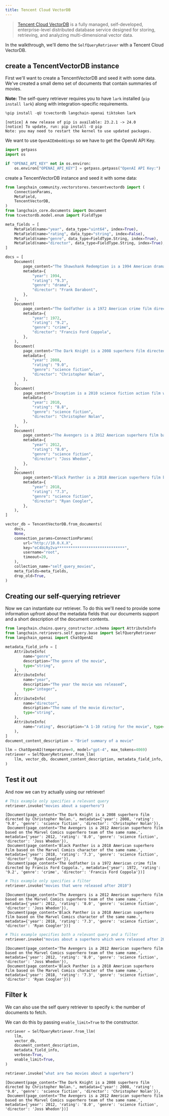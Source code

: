 ```yaml
---
title: Tencent Cloud VectorDB
---
```


> [Tencent Cloud VectorDB](https://cloud.tencent.com/document/product/1709) is a fully managed, self-developed, enterprise-level distributed database    service designed for storing, retrieving, and analyzing multi-dimensional vector data.

In the walkthrough, we'll demo the `SelfQueryRetriever` with a Tencent Cloud VectorDB.

## create a TencentVectorDB instance

First we'll want to create a TencentVectorDB and seed it with some data. We've created a small demo set of documents that contain summaries of movies.

**Note:** The self-query retriever requires you to have `lark` installed (`pip install lark`) along with integration-specific requirements.

```python
%pip install -qU tcvectordb langchain-openai tiktoken lark
```

```output
[notice] A new release of pip is available: 23.2.1 -> 24.0
[notice] To update, run: pip install -U pip
Note: you may need to restart the kernel to use updated packages.
```

We want to use `OpenAIEmbeddings` so we have to get the OpenAI API Key.

```python
import getpass
import os

if "OPENAI_API_KEY" not in os.environ:
    os.environ["OPENAI_API_KEY"] = getpass.getpass("OpenAI API Key:")
```

create a TencentVectorDB instance and seed it with some data:

```python
from langchain_community.vectorstores.tencentvectordb import (
    ConnectionParams,
    MetaField,
    TencentVectorDB,
)
from langchain_core.documents import Document
from tcvectordb.model.enum import FieldType

meta_fields = [
    MetaField(name="year", data_type="uint64", index=True),
    MetaField(name="rating", data_type="string", index=False),
    MetaField(name="genre", data_type=FieldType.String, index=True),
    MetaField(name="director", data_type=FieldType.String, index=True),
]

docs = [
    Document(
        page_content="The Shawshank Redemption is a 1994 American drama film written and directed by Frank Darabont.",
        metadata={
            "year": 1994,
            "rating": "9.3",
            "genre": "drama",
            "director": "Frank Darabont",
        },
    ),
    Document(
        page_content="The Godfather is a 1972 American crime film directed by Francis Ford Coppola.",
        metadata={
            "year": 1972,
            "rating": "9.2",
            "genre": "crime",
            "director": "Francis Ford Coppola",
        },
    ),
    Document(
        page_content="The Dark Knight is a 2008 superhero film directed by Christopher Nolan.",
        metadata={
            "year": 2008,
            "rating": "9.0",
            "genre": "science fiction",
            "director": "Christopher Nolan",
        },
    ),
    Document(
        page_content="Inception is a 2010 science fiction action film written and directed by Christopher Nolan.",
        metadata={
            "year": 2010,
            "rating": "8.8",
            "genre": "science fiction",
            "director": "Christopher Nolan",
        },
    ),
    Document(
        page_content="The Avengers is a 2012 American superhero film based on the Marvel Comics superhero team of the same name.",
        metadata={
            "year": 2012,
            "rating": "8.0",
            "genre": "science fiction",
            "director": "Joss Whedon",
        },
    ),
    Document(
        page_content="Black Panther is a 2018 American superhero film based on the Marvel Comics character of the same name.",
        metadata={
            "year": 2018,
            "rating": "7.3",
            "genre": "science fiction",
            "director": "Ryan Coogler",
        },
    ),
]

vector_db = TencentVectorDB.from_documents(
    docs,
    None,
    connection_params=ConnectionParams(
        url="http://10.0.X.X",
        key="eC4bLRy2va******************************",
        username="root",
        timeout=20,
    ),
    collection_name="self_query_movies",
    meta_fields=meta_fields,
    drop_old=True,
)
```

## Creating our self-querying retriever

Now we can instantiate our retriever. To do this we'll need to provide some information upfront about the metadata fields that our documents support and a short description of the document contents.

```python
from langchain.chains.query_constructor.schema import AttributeInfo
from langchain.retrievers.self_query.base import SelfQueryRetriever
from langchain_openai import ChatOpenAI

metadata_field_info = [
    AttributeInfo(
        name="genre",
        description="The genre of the movie",
        type="string",
    ),
    AttributeInfo(
        name="year",
        description="The year the movie was released",
        type="integer",
    ),
    AttributeInfo(
        name="director",
        description="The name of the movie director",
        type="string",
    ),
    AttributeInfo(
        name="rating", description="A 1-10 rating for the movie", type="string"
    ),
]
document_content_description = "Brief summary of a movie"
```

```python
llm = ChatOpenAI(temperature=0, model="gpt-4", max_tokens=4069)
retriever = SelfQueryRetriever.from_llm(
    llm, vector_db, document_content_description, metadata_field_info, verbose=True
)
```

## Test it out

And now we can try actually using our retriever!

```python
# This example only specifies a relevant query
retriever.invoke("movies about a superhero")
```

```output
[Document(page_content='The Dark Knight is a 2008 superhero film directed by Christopher Nolan.', metadata={'year': 2008, 'rating': '9.0', 'genre': 'science fiction', 'director': 'Christopher Nolan'}),
 Document(page_content='The Avengers is a 2012 American superhero film based on the Marvel Comics superhero team of the same name.', metadata={'year': 2012, 'rating': '8.0', 'genre': 'science fiction', 'director': 'Joss Whedon'}),
 Document(page_content='Black Panther is a 2018 American superhero film based on the Marvel Comics character of the same name.', metadata={'year': 2018, 'rating': '7.3', 'genre': 'science fiction', 'director': 'Ryan Coogler'}),
 Document(page_content='The Godfather is a 1972 American crime film directed by Francis Ford Coppola.', metadata={'year': 1972, 'rating': '9.2', 'genre': 'crime', 'director': 'Francis Ford Coppola'})]
```

```python
# This example only specifies a filter
retriever.invoke("movies that were released after 2010")
```

```output
[Document(page_content='The Avengers is a 2012 American superhero film based on the Marvel Comics superhero team of the same name.', metadata={'year': 2012, 'rating': '8.0', 'genre': 'science fiction', 'director': 'Joss Whedon'}),
 Document(page_content='Black Panther is a 2018 American superhero film based on the Marvel Comics character of the same name.', metadata={'year': 2018, 'rating': '7.3', 'genre': 'science fiction', 'director': 'Ryan Coogler'})]
```

```python
# This example specifies both a relevant query and a filter
retriever.invoke("movies about a superhero which were released after 2010")
```

```output
[Document(page_content='The Avengers is a 2012 American superhero film based on the Marvel Comics superhero team of the same name.', metadata={'year': 2012, 'rating': '8.0', 'genre': 'science fiction', 'director': 'Joss Whedon'}),
 Document(page_content='Black Panther is a 2018 American superhero film based on the Marvel Comics character of the same name.', metadata={'year': 2018, 'rating': '7.3', 'genre': 'science fiction', 'director': 'Ryan Coogler'})]
```

## Filter k

We can also use the self query retriever to specify `k`: the number of documents to fetch.

We can do this by passing `enable_limit=True` to the constructor.

```python
retriever = SelfQueryRetriever.from_llm(
    llm,
    vector_db,
    document_content_description,
    metadata_field_info,
    verbose=True,
    enable_limit=True,
)
```

```python
retriever.invoke("what are two movies about a superhero")
```

```output
[Document(page_content='The Dark Knight is a 2008 superhero film directed by Christopher Nolan.', metadata={'year': 2008, 'rating': '9.0', 'genre': 'science fiction', 'director': 'Christopher Nolan'}),
 Document(page_content='The Avengers is a 2012 American superhero film based on the Marvel Comics superhero team of the same name.', metadata={'year': 2012, 'rating': '8.0', 'genre': 'science fiction', 'director': 'Joss Whedon'})]
```
